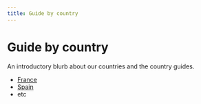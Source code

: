 ```yaml
---
title: Guide by country
---
```


# Guide by country

An introductory blurb about our countries and the country guides.

* [France](france.mdx)
* [Spain](spain.mdx)
* etc